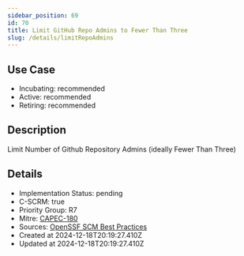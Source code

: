 ```yaml
---
sidebar_position: 69
id: 70
title: Limit GitHub Repo Admins to Fewer Than Three
slug: /details/limitRepoAdmins
---
```


## Use Case
<!-- LEVELS:START -->
- Incubating: recommended
- Active: recommended
- Retiring: recommended
<!-- LEVELS:END -->

<!-- DESCRIPTION:START -->
## Description
Limit Number of Github Repository Admins (ideally Fewer Than Three)
<!-- DESCRIPTION:END -->

<!-- DETAILS:START -->
## Details
- Implementation Status: pending
- C-SCRM: true
- Priority Group: R7
- Mitre: [CAPEC-180](https://capec.mitre.org/data/definitions/180.html)
- Sources: [OpenSSF SCM Best Practices](https://best.openssf.org/SCM-BestPractices/github/repository/repository_has_too_many_admins.html)
- Created at 2024-12-18T20:19:27.410Z
- Updated at 2024-12-18T20:19:27.410Z
<!-- DETAILS:END -->
